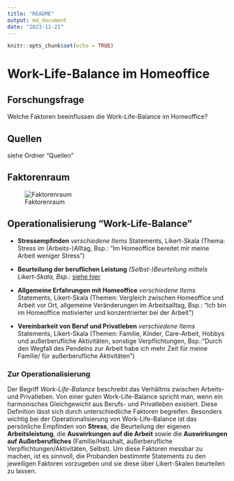 ```yaml
---
title: "README"
output: md_document
date: "2023-11-21"
---
```


```r
knitr::opts_chunk$set(echo = TRUE)
```

# Work-Life-Balance im Homeoffice

## Forschungsfrage
Welche Faktoren beeinflussen die Work-Life-Balance im Homeoffice?

## Quellen

siehe Ordner "Quellen"

## Faktorenraum
![Faktorenraum](Readme_files/Homeoffice/Faktorenraum Homeoffice.png)

## Operationalisierung "Work-Life-Balance"

* **Stressempfinden** _verschiedene Items_ Statements, Likert-Skala (Thema: Stress im (Arbeits-)Alltag, Bsp.: "Im Homeoffice bereitet mir meine Arbeit weniger Stress")

* **Beurteilung der beruflichen Leistung** _(Selbst-)Beurteilung mittels Likert-Skala, Bsp.:_ [siehe hier](https://zis.gesis.org/skala/Danner-Skala-zur-Beurteilung-beruflicher-Leistung)  

* **Allgemeine Erfahrungen mit Homeoffice** _verschiedene Items_ Statements, Likert-Skala (Themen: Vergleich zwischen Homeoffice und Arbeit vor Ort, allgemeine Veränderungen im Arbeitsalltag, Bsp.: "Ich bin im Homeoffice motivierter und konzentrierter bei der Arbeit") 

* **Vereinbarkeit von Beruf und Privatleben** _verschiedene Items_ Statements, Likert-Skala (Themen: Familie, Kinder, Care-Arbeit, Hobbys und außerberufliche Aktivitäten, sonstige Verpflichtungen, Bsp.:"Durch den Wegfall des Pendelns zur Arbeit habe ich mehr Zeit für meine Familie/ für außerberufliche Aktivitäten")

### Zur Operationalisierung
Der Begriff _Work-Life-Balance_ beschreibt das Verhältnis zwischen Arbeits- und Privatleben. Von einer guten Work-Life-Balance spricht man, wenn ein harmonisches Gleichgewicht aus Berufs- und Privatleben existiert. Diese Definition lässt sich durch unterschiedliche Faktoren begreifen. Besonders wichtig bei der Operationalisierung von Work-Life-Balance ist das persönliche Empfinden von **Stress**, die Beurteilung der eigenen **Arbeitsleistung**, die **Auswirkungen auf die Arbeit** sowie die **Auswirkungen auf Außerberufliches** (Familie/Haushalt, außerberufliche Verpflichtungen/Aktivitäten, Selbst). Um diese Faktoren messbar zu machen, ist es sinnvoll, die Probanden bestimmte Statements zu den jeweiligen Faktoren vorzugeben und sie diese über Likert-Skalen beurteilen zu lassen.
